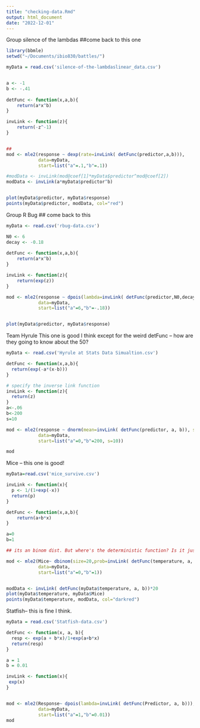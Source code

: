 ```yaml
---
title: "checking-data.Rmd"
output: html_document
date: "2022-12-01"
---
```


Group silence of the lambdas 
##come back to this one
```r
library(bbmle)
setwd("~/Documents/ibio830/battles/")

myData = read.csv('silence-of-the-lambdaslinear_data.csv')


a <- -1
b <- -.41 
  
detFunc <- function(x,a,b){
	return(a*x^b)
}

invLink <- function(z){
	return(-z^-1)
}


##
mod <- mle2(response ~ dexp(rate=invLink( detFunc(predictor,a,b))),
            data=myData,
            start=list("a"=.1,"b"=.1))

#modData <- invLink(mod@coef[1]*myData$predictor^mod@coef[2])
modData <- invLink(a*myData$predictor^b)


plot(myData$predictor, myData$response)
points(myData$predictor, modData, col="red")


```

Group R Bug
## come back to this

```r
myData <- read.csv('rbug-data.csv')

N0 <- 6
decay <- -0.18
  
detFunc <- function(x,a,b){
	return(a*x^b)
}

invLink <- function(z){
	return(exp(z))
}

mod <- mle2(response ~ dpois(lambda=invLink( detFunc(predictor,N0,decay))),
            data=myData,
            start=list("a"=6,"b"=-.18))


plot(myData$predictor, myData$response)

```

Team Hyrule
This one is good I think except for the weird detFunc -- how are they going to know about the 50?

```r
myData <- read.csv('Hyrule at Stats Data Simualtion.csv')

detFunc <- function(x,a,b){
  return(exp(-a*(x-b)))
}

# specify the inverse link function
invLink <- function(z){
  return(z)
}
a<-.06
b<-200
s=10

mod <- mle2(response ~ dnorm(mean=invLink( detFunc(predictor, a, b)), sd = s),
            data=myData,
            start=list("a"=0,"b"=200, s=10))

mod

```

Mice -- this one is good!

```r

myData=read.csv('mice_survive.csv')

invLink <- function(x){
  p <- 1/(1+exp(-x))
  return(p)
}

detFunc <- function(x,a,b){
	return(a+b*x)
}

a=0
b=1

## its an binom dist. But where's the deterministic function? Is it just linear and a is 0, b is 1?

mod <- mle2(Mice~ dbinom(size=20,prob=invLink( detFunc(temperature, a, b))),
            data=myData,
            start=list("a"=0,"b"=1))


modData <- invLink( detFunc(myData$temperature, a, b))*20
plot(myData$temperature, myData$Mice)
points(myData$temperature, modData, col="darkred")

```

Statfish-- this is fine I think.

```r
myData = read.csv('Statfish-data.csv')

detFunc <- function(x, a, b){
  resp <- exp(a + b*x)/1+exp(a+b*x)
  return(resp)
}

a = 1
b = 0.01

invLink <- function(x){
 exp(x)
}


mod <- mle2(Response~ dpois(lambda=invLink( detFunc(Predictor, a, b))),
            data=myData,
            start=list("a"=1,"b"=0.01))
mod




```